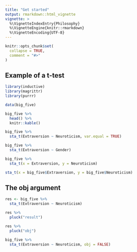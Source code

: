 ```yaml
---
title: "Get started"
output: rmarkdown::html_vignette
vignette: >
  %\VignetteIndexEntry{Philosophy}
  %\VignetteEngine{knitr::rmarkdown}
  %\VignetteEncoding{UTF-8}
---
```


```r
knitr::opts_chunk$set(
  collapse = TRUE,
  comment = "#>"
)
```

## Example of a t-test

```r
library(inductive)
library(magrittr)
library(purrr)
```

```r
data(big_five)
```

```r
big_five %>%  
  head() %>%  
  knitr::kable() 
```

```r
big_five %>% 
  sta_t(Extraversion ~ Neuroticism, var.equal = TRUE)
```

```r
big_five %>% 
  sta_t(Extraversion ~ Gender)
```

```r
big_five %>% 
  sta_t(x = Extraversion, y = Neuroticism) 
```

```r
sta_t(x = big_five$Extraversion, y = big_five$Neuroticism)
```

## The obj argument
```r
res <- big_five %>% 
  sta_t(Extraversion ~ Neuroticism)
```

```r
res %>% 
  pluck("result")
```

```r
res %>% 
  pluck("obj")
```

```r
big_five %>% 
  sta_t(Extraversion ~ Neuroticism, obj = FALSE)
```

















